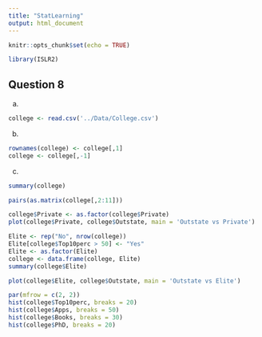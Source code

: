 ```yaml
---
title: "StatLearning"
output: html_document
---
```


```r
knitr::opts_chunk$set(echo = TRUE)
```

```r
library(ISLR2)
```

## Question 8

(a)
```r
college <- read.csv('../Data/College.csv')
```

(b)
```r
rownames(college) <- college[,1]
college <- college[,-1]
```

(c)
```r
summary(college)
```

```r
pairs(as.matrix(college[,2:11]))
```

```r
college$Private <- as.factor(college$Private)
plot(college$Private, college$Outstate, main = 'Outstate vs Private')
```

```r
Elite <- rep("No", nrow(college))
Elite[college$Top10perc > 50] <- "Yes"
Elite <- as.factor(Elite)
college <- data.frame(college, Elite)
summary(college$Elite)
```

```r
plot(college$Elite, college$Outstate, main = 'Outstate vs Elite')
```

```r
par(mfrow = c(2, 2))
hist(college$Top10perc, breaks = 20)
hist(college$Apps, breaks = 50)
hist(college$Books, breaks = 30)
hist(college$PhD, breaks = 20)
```